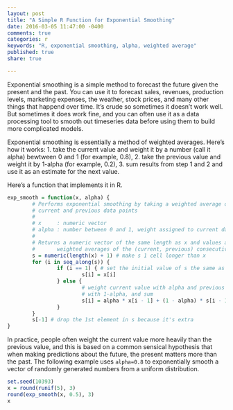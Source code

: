 ```yaml
---
layout: post
title: "A Simple R Function for Exponential Smoothing"
date: 2016-03-05 11:47:00 -0400
comments: true
categories: r
keywords: "R, exponential smoothing, alpha, weighted average"
published: true
share: true

---
```


Exponential smoothing is a simple method to forecast the future given the present and the past. You can use it to forecast sales, revenues, production levels, marketing expenses, the weather, stock prices, and many other things that happend over time. It's crude so sometimes it doesn't work well. But sometimes it does work fine, and you can often use it as a data processing tool to smooth out timeseries data before using them to build more complicated models. 

Exponential smoothing is essentially a method of weighted averages. Here's how it works: 
1. take the current value and weight it by a number (call it alpha) bewtween 0 and 1 (for example, 0.8), 
2. take the previous value and weight it by 1-alpha (for example, 0.2),
3. sum results from step 1 and 2 and use it as an estimate for the next value.

Here's a function that implements it in R.
```r
exp_smooth = function(x, alpha) {
        # Performs exponential smoothing by taking a weighted average of the
        # current and previous data points
        #
        # x     : numeric vector
        # alpha : number between 0 and 1, weight assigned to current data value
        #
        # Returns a numeric vector of the same length as x and values as the 
        #       weighted averages of the (current, previous) consecutive pairs
        s = numeric(length(x) + 1) # make s 1 cell longer than x
        for (i in seq_along(s)) {
                if (i == 1) { # set the initial value of s the same as that of x
                        s[i] = x[i]
                } else {
                        # weight current value with alpha and previous value 
                        # with 1-alpha, and sum
                        s[i] = alpha * x[i - 1] + (1 - alpha) * s[i - 1]
                }
        }
        s[-1] # drop the 1st element in s because it's extra
}
```

In practice, people often weight the current value more heavily than the previous value, and this is based on a common sensical hypothesis that when making predictions about the future, the present matters more than the past. The following example uses `alpha=0.8` to exponentially smooth a vector of randomly generated numbers from a uniform distribution.
```r
set.seed(10393)
x = round(runif(5), 3)
round(exp_smooth(x, 0.5), 3)
x
```
